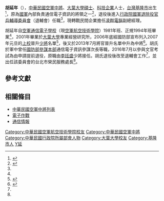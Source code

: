 {{noteTA
|G1=IT
|1=zh-hant:通信; zh-hans:通信;}}
{{Infobox Officeholder
|name              = 胡延年
|image             = ROCAF Lieutenant General Hu Yan-nien 空軍中將胡延年 (VOA Image 836B6BE1-9EDA-451C-81C8-AD3090DBCD2E w1023 r1 s 台灣新任國防部長馮世寬首次在立法院接受質詢).jpg
|caption           = 胡延年中將（[[國防部參謀本部|參謀本部]]通信電子資訊參謀次長任內）
|imagesize         = 230px
|居處     = 
| birth_date = {{birth date and age|1960|7|30}}
| birth_place = [[台灣|台灣]][[基隆市|基隆市]]
|安葬地點 = 
|籍貫     = 
|職業     = 
|父母     = 
|配偶     = 
|子女     = 
|母校     = [[空軍航空技術學院|空軍通信電子學校]]<br>[[大葉大學|大葉大學]]專業經營研究所
|國籍     = {{ROC}}
|branch = {{flagicon image|Flag of the Republic of China Air Force.svg}} [[中華民國空軍|中華民國空軍]]
|rank = {{flagicon image|ROCAF_Lieutenant_General%27s_Flag.svg}} [[中將|中將]]
|serviceyears = 至2016年
| awards=
}}
'''胡延年'''（{{bd|1960年|7月30日}}），[[中華民國空軍|中華民國空軍]][[中將|中將]]、[[大葉大學|大葉大學]][[碩士|碩士]]、[[科技|科技]][[企業|企業]]人士，[[台灣|台灣]][[基隆市|基隆市]]出生<ref name="簡歷">{{Cite web |title=處長簡歷 |url=https://www.vac.gov.tw/vac_service/taipei/cp-1085-505-102.html |date=2017-01-16 |archiveurl=https://archive.is/20170219200110/https://www.vac.gov.tw/vac_service/taipei/cp-1085-505-102.html |archivedate=2017-02-19 |publisher=[[國軍退除役官兵輔導委員會|國軍退除役官兵輔導委員會]]台北市榮民服務處 |deadurl=yes }}</ref>，原為[[中華民國國軍|國軍]]內部負責通信電子資訊的將領之一<ref name="新新聞">{{Cite news |title=小英的「通資電軍」天網等待補破網 |date=2016-08-11 |url=http://www.new7.com.tw/NewsView.aspx?t=03&i=TXT20160803170200YCO |archiveurl=https://archive.is/20170220105615/http://www.new7.com.tw/NewsView.aspx?t=03&i=TXT20160803170200YCO |archivedate=2017-02-20 |publisher=新新聞 新聞報導 > 政治．社會 |deadurl=yes }}</ref>，退役後進入[[行政院|行政院]][[國軍退除役官兵輔導委員會|國軍退除役官兵輔導委員會]]（退輔會）任職<ref name="簡歷"/>，現轉戰民間企業擔任[[凌群電腦|凌群電腦]]副總經理。

胡延年自[[空軍航空技術學院|空軍通信電子學校]]（現[[空軍航空技術學院|空軍航空技術學院]]）1981年班、正規1994年班畢業<ref name="簡歷"/>，2001年畢業於[[大葉大學|大葉大學]]專業經營研究所，2006年底經國防部宣布列入2007年元旦的[[上校|上校]]晉升[[少將|少將]]名單<ref>{{cite news|url=http://www.epochtimes.com/b5/6/12/26/n1569765.htm|title=國防部公布將官晉任名單 五人晉任中將|date=2006-12-26|author=林沂鋒|work=[[中央社|中央社]]|publisher=[[大紀元時報|大紀元時報]]網站|archiveurl=https://archive.is/20170220110501/http://www.epochtimes.com/b5/6/12/26/n1569765.htm|archivedate=2017-02-20|quote=晉任中將人員包括國防部參事林-{zh-hant:於; zh-hans:于;}-豹、陸軍空特指揮官王國強、陸軍六軍團副指揮官朱玉書、空軍司令部政戰部主任劉介岑、國防部軍備局副局長陳立嘉。……晉任少將人員包括毛惠民、張自強、韓岡明、黃頌、張善東、瞿紹成、唐國麟、[[張冠群|張冠群]]、許昌、[[高天忠|高天忠]]、馬振崑、趙泰祺、陳長俊、梁中原、楊迺聲、黃昆宗、[[周皓瑜|周皓瑜]]、王孟剛、黃元保、陳曉明、[[潘進隆|潘進隆]]、許國智、陳新發、何大定、[[周美伍|周美伍]]、杜承謀、胡延年、[[丁忠武|丁忠武]]、王宿農、鍾廣華、徐建三、朱玉志、李盛昱、-{zh-hant:于; zh-hans:于;}-大雄、朱漢權、許有義、王黎昇、王少谷。……業奉總統陳水扁核定：少將王國強等五員晉任中將，上校毛惠民等三十八員晉任少將，民國九十六年一月一日生效。|deadurl=yes}}</ref>，後又於2013年7月將官晉升名單中升為中將<ref name="金門">{{Cite news|title=國軍新晉任將官這波無金門籍|date=2013-06-25|author=張劍騰|work=金門日報社|publisher=[[金門縣政府|金門縣政府]]網站|url=http://web.kinmen.gov.tw/Layout/main_ch/News_NewsContent.aspx?NewsID=114091&frame=&DepartmentID=13&LanguageType=1|archiveurl=https://archive.is/20170220111215/http://web.kinmen.gov.tw/Layout/main_ch/News_NewsContent.aspx?NewsID=114091&frame=&DepartmentID=13&LanguageType=1|archivedate=2017-02-20|deadurl=yes}}</ref>。胡氏於軍中曾任[[國防部參謀本部|國防部參謀本部]]通信電子資訊參謀次長等職，2016年7月以參與文官考試為由申請提前退役，原職由[[李廷盛|李廷盛]]少將接任。胡氏退役後改至退輔會工作<ref name="新新聞"/>，並出任該委員會的台北市榮民服務處長<ref name="簡歷"/>。

==參考文獻==
{{reflist}}

==相關條目==
{{commonscat|Hu Yan-nien}}
*[[:Template:中華民國現役空軍中將|中華民國空軍中將列表]]
*[[電子作戰|電子作戰]]
*[[通信情報|通信情報]]
{{DEFAULTSORT:Hu, Yan-nien}}
[[Category:中華民國空軍航空技術學院校友|Category:中華民國空軍航空技術學院校友]]
[[Category:中華民國空軍中將|Category:中華民國空軍中將]]
[[Category:中華民國行政院所屬部會人物|Category:中華民國行政院所屬部會人物]]
[[Category:大葉大學校友|Category:大葉大學校友]]
[[Category:基隆市人|Category:基隆市人]]
[[Category:胡姓|Y延]]